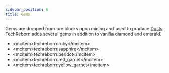 ```yaml
---
sidebar_position: 6
title: Gems
---
```


<ItemImage file="ruby_gem" alt="Gems" size="200" />

Gems are dropped from ore blocks upon mining and used to produce [Dusts](/docs/items/dusts). TechReborn adds several gems in addition to vanilla diamond and emerald.

- \<mcitem\>techreborn:ruby\</mcitem\>
- \<mcitem\>techreborn:sapphire\</mcitem\>
- \<mcitem\>techreborn:peridot\</mcitem\>
- \<mcitem\>techreborn:red_garnet\</mcitem\>
- \<mcitem\>techreborn:yellow_garnet\</mcitem\>
